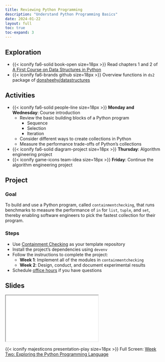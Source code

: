 ```yaml
---
title: Reviewing Python Programming
description: "Understand Python Programming Basics"
date: 2024-01-22
layout: full
toc: true
toc-expand: 3
---
```


## Exploration

- {{< iconify fa6-solid book-open size=18px >}} Read chapters 1 and 2 of [A
First Course on Data Structures in
Python](https://donsheehy.github.io/datastructures/)
- {{< iconify fa6-brands github size=18px >}} Overview functions in `ds2`
package of
[donsheehy/datastructures](https://github.com/donsheehy/datastructures)

## Activities

- {{< iconify fa6-solid people-line size=18px >}} **Monday and Wednesday**: Course introduction
  - Review the basic building blocks of a Python program
    - Sequence
    - Selection
    - Iteration
  - Consider different ways to create collections in Python
  - Measure the performance trade-offs of Python's collections
- {{< iconify fa6-solid diagram-project size=18px >}} **Thursday**: Algorithm engineering project
- {{< iconify game-icons team-idea size=18px >}} **Friday**: Continue the algorithm engineering project

## Project

### Goal

To build and use a Python program, called `containmentchecking`, that runs
benchmarks to measure the performance of `in` for `list`, `tuple`, and `set`,
thereby enabling software engineers to pick the fastest collection for their
program.

### Steps

- Use [Containment Checking](https://github.com/Algorithmology/containment-checking-starter) as your template repository
- Install the project's dependencies using `devenv`
- Follow the instructions to complete the project:
  - **Week 1**: Implement all of the modules in `containmentchecking`
  - **Week 2**: Design, conduct, and document experimental results
- Schedule [office hours](https://www.gregorykapfhammer.com/schedule/) if you
have questions

## Slides

```{=html}
<iframe class="slide-deck" src="../../slides/weektwo/"></iframe>
```

{{< iconify majesticons presentation-play size=18px >}} Full Screen: [Week Two: Exploring the Python Programming Language](../../slides/weektwo/)
